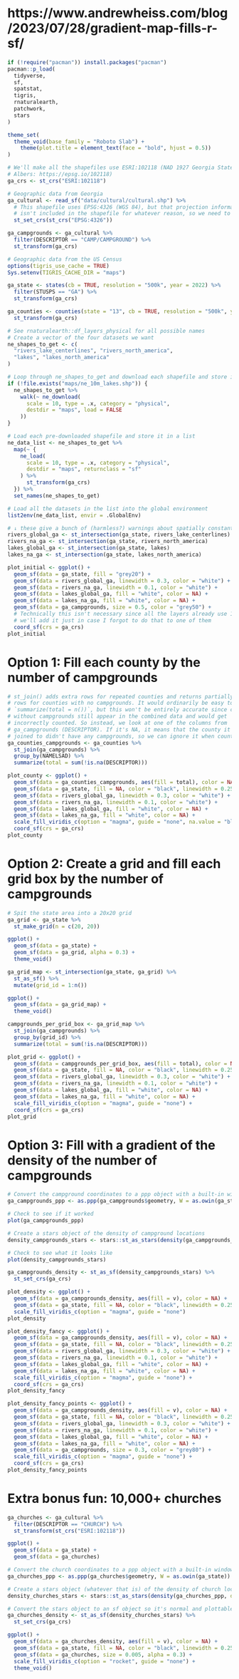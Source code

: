 # https://www.andrewheiss.com/blog/2023/07/28/gradient-map-fills-r-sf/

```r
if (!require("pacman")) install.packages("pacman")
pacman::p_load(
  tidyverse,
  sf,
  spatstat,
  tigris,
  rnaturalearth,
  patchwork,
  stars
)

theme_set(
  theme_void(base_family = "Roboto Slab") +
    theme(plot.title = element_text(face = "bold", hjust = 0.5))
)
```

```r
# We'll make all the shapefiles use ESRI:102118 (NAD 1927 Georgia Statewide
# Albers: https://epsg.io/102118)
ga_crs <- st_crs("ESRI:102118")

# Geographic data from Georgia
ga_cultural <- read_sf("data/cultural/cultural.shp") %>% 
  # This shapefile uses EPSG:4326 (WGS 84), but that projection information
  # isn't included in the shapefile for whatever reason, so we need to set it
  st_set_crs(st_crs("EPSG:4326"))

ga_campgrounds <- ga_cultural %>% 
  filter(DESCRIPTOR == "CAMP/CAMPGROUND") %>% 
  st_transform(ga_crs)
```

```r
# Geographic data from the US Census
options(tigris_use_cache = TRUE)
Sys.setenv(TIGRIS_CACHE_DIR = "maps")

ga_state <- states(cb = TRUE, resolution = "500k", year = 2022) %>% 
  filter(STUSPS == "GA") %>% 
  st_transform(ga_crs)

ga_counties <- counties(state = "13", cb = TRUE, resolution = "500k", year = 2022) %>% 
  st_transform(ga_crs)
```

```r
# See rnaturalearth::df_layers_physical for all possible names
# Create a vector of the four datasets we want
ne_shapes_to_get <- c(
  "rivers_lake_centerlines", "rivers_north_america",
  "lakes", "lakes_north_america"
)

# Loop through ne_shapes_to_get and download each shapefile and store it locally
if (!file.exists("maps/ne_10m_lakes.shp")) {
  ne_shapes_to_get %>%
    walk(~ ne_download(
      scale = 10, type = .x, category = "physical",
      destdir = "maps", load = FALSE
    ))
}

# Load each pre-downloaded shapefile and store it in a list
ne_data_list <- ne_shapes_to_get %>%
  map(~ {
    ne_load(
      scale = 10, type = .x, category = "physical",
      destdir = "maps", returnclass = "sf"
    ) %>%
      st_transform(ga_crs)
  }) %>%
  set_names(ne_shapes_to_get)

# Load all the datasets in the list into the global environment
list2env(ne_data_list, envir = .GlobalEnv)
```

```r
# ↓ these give a bunch of (harmless?) warnings about spatially constant attributes
rivers_global_ga <- st_intersection(ga_state, rivers_lake_centerlines)
rivers_na_ga <- st_intersection(ga_state, rivers_north_america)
lakes_global_ga <- st_intersection(ga_state, lakes)
lakes_na_ga <- st_intersection(ga_state, lakes_north_america)
```

```r
plot_initial <- ggplot() +
  geom_sf(data = ga_state, fill = "grey20") +
  geom_sf(data = rivers_global_ga, linewidth = 0.3, color = "white") +
  geom_sf(data = rivers_na_ga, linewidth = 0.1, color = "white") +
  geom_sf(data = lakes_global_ga, fill = "white", color = NA) +
  geom_sf(data = lakes_na_ga, fill = "white", color = NA) +
  geom_sf(data = ga_campgrounds, size = 0.5, color = "grey50") +
  # Technically this isn't necessary since all the layers already use 102118, but
  # we'll add it just in case I forgot to do that to one of them
  coord_sf(crs = ga_crs)
plot_initial
```

# Option 1: Fill each county by the number of campgrounds
```r
# st_join() adds extra rows for repeated counties and returns partially blank
# rows for counties with no campgrounds. It would ordinarily be easy to use
# `summarize(total = n())`, but this won't be entirely accurate since counties
# without campgrounds still appear in the combined data and would get
# incorrectly counted. So instead, we look at one of the columns from
# ga_campgrounds (DESCRIPTOR). If it's NA, it means that the county it was
# joined to didn't have any campgrounds, so we can ignore it when counting.
ga_counties_campgrounds <- ga_counties %>% 
  st_join(ga_campgrounds) %>% 
  group_by(NAMELSAD) %>% 
  summarize(total = sum(!is.na(DESCRIPTOR)))
```

```r
plot_county <- ggplot() +
  geom_sf(data = ga_counties_campgrounds, aes(fill = total), color = NA) +
  geom_sf(data = ga_state, fill = NA, color = "black", linewidth = 0.25) +
  geom_sf(data = rivers_global_ga, linewidth = 0.3, color = "white") +
  geom_sf(data = rivers_na_ga, linewidth = 0.1, color = "white") +
  geom_sf(data = lakes_global_ga, fill = "white", color = NA) +
  geom_sf(data = lakes_na_ga, fill = "white", color = NA) +
  scale_fill_viridis_c(option = "magma", guide = "none", na.value = "black") +
  coord_sf(crs = ga_crs)
plot_county
```

# Option 2: Create a grid and fill each grid box by the number of campgrounds
```r
# Spit the state area into a 20x20 grid
ga_grid <- ga_state %>% 
  st_make_grid(n = c(20, 20))

ggplot() +
  geom_sf(data = ga_state) +
  geom_sf(data = ga_grid, alpha = 0.3) +
  theme_void()
```

```r
ga_grid_map <- st_intersection(ga_state, ga_grid) %>% 
  st_as_sf() %>% 
  mutate(grid_id = 1:n())

ggplot() +
  geom_sf(data = ga_grid_map) +
  theme_void()
```

```r
campgrounds_per_grid_box <- ga_grid_map %>% 
  st_join(ga_campgrounds) %>% 
  group_by(grid_id) %>% 
  summarize(total = sum(!is.na(DESCRIPTOR)))
```

```r
plot_grid <- ggplot() +
  geom_sf(data = campgrounds_per_grid_box, aes(fill = total), color = NA) +
  geom_sf(data = ga_state, fill = NA, color = "black", linewidth = 0.25) +
  geom_sf(data = rivers_global_ga, linewidth = 0.3, color = "white") +
  geom_sf(data = rivers_na_ga, linewidth = 0.1, color = "white") +
  geom_sf(data = lakes_global_ga, fill = "white", color = NA) +
  geom_sf(data = lakes_na_ga, fill = "white", color = NA) +
  scale_fill_viridis_c(option = "magma", guide = "none") +
  coord_sf(crs = ga_crs)
plot_grid
```

# Option 3: Fill with a gradient of the density of the number of campgrounds
```r
# Convert the campground coordinates to a ppp object with a built-in window
ga_campgrounds_ppp <- as.ppp(ga_campgrounds$geometry, W = as.owin(ga_state))

# Check to see if it worked
plot(ga_campgrounds_ppp)
```

```r
# Create a stars object of the density of campground locations
density_campgrounds_stars <- stars::st_as_stars(density(ga_campgrounds_ppp, dimyx = 300))

# Check to see what it looks like
plot(density_campgrounds_stars)
```

```r
ga_campgrounds_density <- st_as_sf(density_campgrounds_stars) %>%
  st_set_crs(ga_crs)
```

```r
plot_density <- ggplot() +
  geom_sf(data = ga_campgrounds_density, aes(fill = v), color = NA) +
  geom_sf(data = ga_state, fill = NA, color = "black", linewidth = 0.25) +
  scale_fill_viridis_c(option = "magma", guide = "none")
plot_density
```

```r
plot_density_fancy <- ggplot() +
  geom_sf(data = ga_campgrounds_density, aes(fill = v), color = NA) +
  geom_sf(data = ga_state, fill = NA, color = "black", linewidth = 0.25) +
  geom_sf(data = rivers_global_ga, linewidth = 0.3, color = "white") +
  geom_sf(data = rivers_na_ga, linewidth = 0.1, color = "white") +
  geom_sf(data = lakes_global_ga, fill = "white", color = NA) +
  geom_sf(data = lakes_na_ga, fill = "white", color = NA) +
  scale_fill_viridis_c(option = "magma", guide = "none") +
  coord_sf(crs = ga_crs)
plot_density_fancy
```

```r
plot_density_fancy_points <- ggplot() +
  geom_sf(data = ga_campgrounds_density, aes(fill = v), color = NA) +
  geom_sf(data = ga_state, fill = NA, color = "black", linewidth = 0.25) +
  geom_sf(data = rivers_global_ga, linewidth = 0.3, color = "white") +
  geom_sf(data = rivers_na_ga, linewidth = 0.1, color = "white") +
  geom_sf(data = lakes_global_ga, fill = "white", color = NA) +
  geom_sf(data = lakes_na_ga, fill = "white", color = NA) +
  geom_sf(data = ga_campgrounds, size = 0.3, color = "grey80") +
  scale_fill_viridis_c(option = "magma", guide = "none") +
  coord_sf(crs = ga_crs)
plot_density_fancy_points
```

# Extra bonus fun: 10,000+ churches
```r
ga_churches <- ga_cultural %>% 
  filter(DESCRIPTOR == "CHURCH") %>% 
  st_transform(st_crs("ESRI:102118"))

ggplot() +
  geom_sf(data = ga_state) +
  geom_sf(data = ga_churches)
```

```r
# Convert the church coordinates to a ppp object with a built-in window
ga_churches_ppp <- as.ppp(ga_churches$geometry, W = as.owin(ga_state))

# Create a stars object (whatever that is) of the density of church locations
density_churches_stars <- stars::st_as_stars(density(ga_churches_ppp, dimyx = 300))

# Convert the stars object to an sf object so it's normal and plottable again
ga_churches_density <- st_as_sf(density_churches_stars) %>%
  st_set_crs(ga_crs)
```

```r
ggplot() +
  geom_sf(data = ga_churches_density, aes(fill = v), color = NA) +
  geom_sf(data = ga_state, fill = NA, color = "black", linewidth = 0.25) +
  geom_sf(data = ga_churches, size = 0.005, alpha = 0.3) +
  scale_fill_viridis_c(option = "rocket", guide = "none") +
  theme_void()
```
